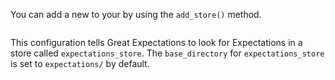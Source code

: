 
You can add a new <TechnicalTag tag="expectation_store" text="Expectation Store" /> to your <TechnicalTag tag="data_context" text="Data Context" /> by using the `add_store()` method.

```python name="tests/integration/docusaurus/deployment_patterns/aws_cloud_storage_pandas.py existing_expectations_store"
```

This configuration tells Great Expectations to look for Expectations in a store called ``expectations_store``. The ``base_directory`` for ``expectations_store`` is set to ``expectations/`` by default.